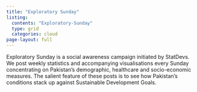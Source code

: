 ```yaml
---
title: "Exploratory Sunday"
listing: 
  contents: "Exploratory-Sunday"
  type: grid
  categories: cloud
page-layout: full
---
```


<p>Exploratory Sunday is a social awareness campaign initiated by StatDevs. We post weekly statistics and accompanying visualisations every Sunday concentrating on Pakistan’s demographic, healthcare and socio-economic measures. The salient feature of these posts is to see how Pakistan’s conditions stack up against Sustainable Development Goals.</p>
